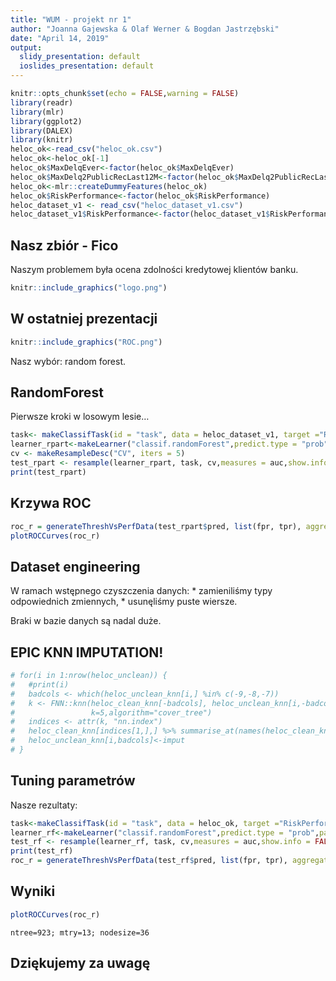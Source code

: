 ```yaml
---
title: "WUM - projekt nr 1"
author: "Joanna Gajewska & Olaf Werner & Bogdan Jastrzębski"
date: "April 14, 2019"
output:
  slidy_presentation: default
  ioslides_presentation: default
---
```


```r
knitr::opts_chunk$set(echo = FALSE,warning = FALSE)
library(readr)
library(mlr)
library(ggplot2)
library(DALEX)
library(knitr)
heloc_ok<-read_csv("heloc_ok.csv")
heloc_ok<-heloc_ok[-1]
heloc_ok$MaxDelqEver<-factor(heloc_ok$MaxDelqEver)
heloc_ok$MaxDelq2PublicRecLast12M<-factor(heloc_ok$MaxDelq2PublicRecLast12M)
heloc_ok<-mlr::createDummyFeatures(heloc_ok)
heloc_ok$RiskPerformance<-factor(heloc_ok$RiskPerformance)
heloc_dataset_v1 <- read_csv("heloc_dataset_v1.csv")
heloc_dataset_v1$RiskPerformance<-factor(heloc_dataset_v1$RiskPerformance)
```
## Nasz zbiór - Fico
Naszym problemem była ocena zdolności kredytowej klientów banku. 

```r
knitr::include_graphics("logo.png")
```

## W ostatniej prezentacji

```r
knitr::include_graphics("ROC.png")
```
Nasz wybór: random forest.

## RandomForest

Pierwsze kroki w losowym lesie...

```r
task<- makeClassifTask(id = "task", data = heloc_dataset_v1, target ="RiskPerformance")
learner_rpart<-makeLearner("classif.randomForest",predict.type = "prob")
cv <- makeResampleDesc("CV", iters = 5)
test_rpart <- resample(learner_rpart, task, cv,measures = auc,show.info = FALSE)
print(test_rpart)
```

## Krzywa ROC
```r
roc_r = generateThreshVsPerfData(test_rpart$pred, list(fpr, tpr), aggregate = TRUE)
plotROCCurves(roc_r)
```

## Dataset engineering

W ramach wstępnego czyszczenia danych:
* zamieniliśmy typy odpowiednich zmiennych,
* usunęliśmy puste wiersze.

Braki w bazie danych są nadal duże. 

## EPIC KNN IMPUTATION!

```r
# for(i in 1:nrow(heloc_unclean)) {
#   #print(i)
#   badcols <- which(heloc_unclean_knn[i,] %in% c(-9,-8,-7))
#   k <- FNN::knn(heloc_clean_knn[-badcols], heloc_unclean_knn[i,-badcols], cl=heloc_clean[[1]],
#                 k=5,algorithm="cover_tree")
#   indices <- attr(k, "nn.index")
#   heloc_clean_knn[indices[1,],] %>% summarise_at(names(heloc_clean_knn)[badcols],mean)->imput
#   heloc_unclean_knn[i,badcols]<-imput
# }
```

## Tuning parametrów
Nasze rezultaty:
 
```r
task<-makeClassifTask(id = "task", data = heloc_ok, target ="RiskPerformance")
learner_rf<-makeLearner("classif.randomForest",predict.type = "prob",par.vals =list(ntree=923,mtry=13,nodesize=36))
test_rf <- resample(learner_rf, task, cv,measures = auc,show.info = FALSE)
print(test_rf)
roc_r = generateThreshVsPerfData(test_rf$pred, list(fpr, tpr), aggregate = TRUE)
```
 
## Wyniki

```r
plotROCCurves(roc_r)
```

```
ntree=923; mtry=13; nodesize=36
```
## Dziękujemy za uwagę

